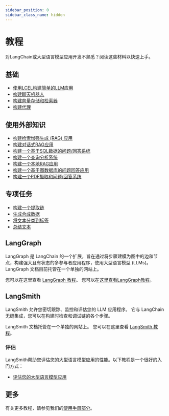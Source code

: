 ```yaml
---
sidebar_position: 0
sidebar_class_name: hidden
---
```

# 教程

对LangChain或大型语言模型应用开发不熟悉？阅读这些材料以快速上手。

## 基础
- [使用LCEL构建简单的LLM应用](/docs/tutorials/llm_chain)
- [构建聊天机器人](/docs/tutorials/chatbot)
- [构建向量存储和检索器](/docs/tutorials/retrievers)
- [构建代理](/docs/tutorials/agents)

## 使用外部知识
- [构建检索增强生成 (RAG) 应用](/docs/tutorials/rag)
- [构建对话式RAG应用](/docs/tutorials/qa_chat_history)
- [构建一个基于SQL数据的问题/回答系统](/docs/tutorials/sql_qa)
- [构建一个查询分析系统](/docs/tutorials/query_analysis)
- [构建一个本地RAG应用](/docs/tutorials/local_rag)
- [构建一个基于图数据库的问题回答应用](/docs/tutorials/graph)
- [构建一个PDF摄取和问题/回答系统](/docs/tutorials/pdf_qa/)

## 专项任务
- [构建一个提取链](/docs/tutorials/extraction)
- [生成合成数据](/docs/tutorials/data_generation)
- [将文本分类到标签](/docs/tutorials/classification)
- [总结文本](/docs/tutorials/summarization)

## LangGraph

LangGraph 是 LangChain 的一个扩展，旨在通过将步骤建模为图中的边和节点，构建强大且有状态的多参与者应用程序，使用大型语言模型 (LLMs)。
LangGraph 文档目前托管在一个单独的网站上。

您可以在这里查看 [LangGraph 教程](https://langchain-ai.github.io/langgraph/tutorials/)。
您可以在[这里查看LangGraph教程](https://langchain-ai.github.io/langgraph/tutorials/)。

## LangSmith

LangSmith 允许您密切跟踪、监控和评估您的 LLM 应用程序。
它与 LangChain 无缝集成，您可以在构建时检查和调试链的各个步骤。

LangSmith 文档托管在一个单独的网站上。
您可以在这里查看 [LangSmith 教程](https://docs.smith.langchain.com/tutorials/)。

### 评估

LangSmith帮助您评估您的大型语言模型应用的性能。以下教程是一个很好的入门方式：

- [评估您的大型语言模型应用](https://docs.smith.langchain.com/tutorials/Developers/evaluation)

## 更多

有关更多教程，请参见我们的[使用手册部分](https://github.com/langchain-ai/langchain/tree/master/cookbook)。
